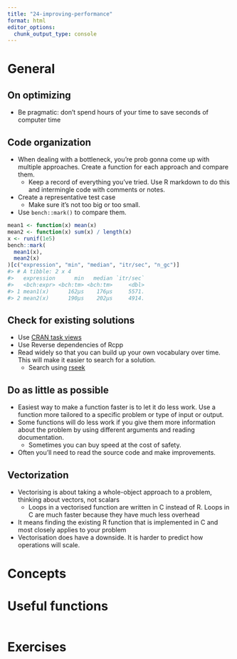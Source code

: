 ```yaml
---
title: "24-improving-performance"
format: html
editor_options: 
  chunk_output_type: console
---
```


# General

## On optimizing

- Be pragmatic: don’t spend hours of your time to save seconds of computer time

## Code organization

- When dealing with a bottleneck, you're prob gonna come up with multiple approaches. Create a function for each approach and compare them.
  - Keep a record of everything you've tried. Use R markdown to do this and intermingle code with comments or notes.
- Create a representative test case
  - Make sure it's not too big or too small.
- Use `bench::mark()` to compare them.

```r
mean1 <- function(x) mean(x)
mean2 <- function(x) sum(x) / length(x)
x <- runif(1e5)
bench::mark(
  mean1(x),
  mean2(x)
)[c("expression", "min", "median", "itr/sec", "n_gc")]
#> # A tibble: 2 x 4
#>   expression      min   median `itr/sec`
#>   <bch:expr> <bch:tm> <bch:tm>     <dbl>
#> 1 mean1(x)      162µs    176µs     5571.
#> 2 mean2(x)      190µs    202µs     4914.
```

## Check for existing solutions

- Use [CRAN task views](http://cran.rstudio.com/web/views/)
- Use Reverse dependencies of Rcpp
- Read widely so that you can build up your own vocabulary over time. This will make it easier to search for a solution.
  - Search using [rseek](https://rseek.org/)

## Do as little as possible

- Easiest way to make a function faster is to let it do less work. Use a function more tailored to a specific problem or type of input or output.
- Some functions will do less work if you give them more information about the problem by using different arguments and reading documentation.
  - Sometimes you can buy speed at the cost of safety.
- Often you'll need to read the source code and make improvements.

## Vectorization

- Vectorising is about taking a whole-object approach to a problem, thinking about vectors, not scalars
  - Loops in a vectorised function are written in C instead of R. Loops in C are much faster because they have much less overhead
- It means finding the existing R function that is implemented in C and most closely applies to your problem
- Vectorisation does have a downside. It is harder to predict how operations will scale.

# Concepts

# Useful functions

```r

```

# Exercises
